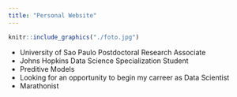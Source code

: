 ```yaml
---
title: "Personal Website"
---
```

```r
knitr::include_graphics("./foto.jpg")
```

* University of Sao Paulo Postdoctoral Research Associate  
* Johns Hopkins Data Science Specialization Student  
* Preditive Models
* Looking for an opportunity to begin my carreer as Data Scientist
* Marathonist


